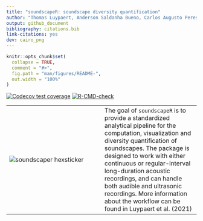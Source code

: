 ```yaml
---
title: "soundscapeR: soundscape diversity quantification"
author: "Thomas Luypaert, Anderson Saldanha Bueno, Carlos Augusto Peres, Torbjørn Haugaasen"
output: github_document
bibliography: citations.bib
link-citations: yes 
dev: cairo_png
---
```


<!-- README.md is generated from README.Rmd. Please edit that file -->

```r
knitr::opts_chunk$set(
  collapse = TRUE,
  comment = "#>",
  fig.path = "man/figures/README-",
  out.width = "100%"
)
```

<!-- badges: start -->

[![Codecov test coverage](https://codecov.io/gh/ThomasLuypaert/soundscapeR/branch/master/graph/badge.svg)](https://app.codecov.io/gh/ThomasLuypaert/soundscapeR?branch=master)
[![R-CMD-check](https://github.com/ThomasLuypaert/soundscapeR/actions/workflows/R-CMD-check.yaml/badge.svg)](https://github.com/ThomasLuypaert/soundscapeR/actions/workflows/R-CMD-check.yaml)
<!-- badges: end -->

|  |  |
|---|---|
|![soundscaper hexsticker](man/figures/soundscaper_hexsticker.png) |The goal of `soundscapeR` is to provide a standardized analytical pipeline for the computation, visualization and diversity quantification of soundscapes. The package is designed to work with either continuous or regular-interval long-duration acoustic recordings, and can handle both audible and ultrasonic recordings. More information about the workflow can be found in Luypaert et al. (2021)|

